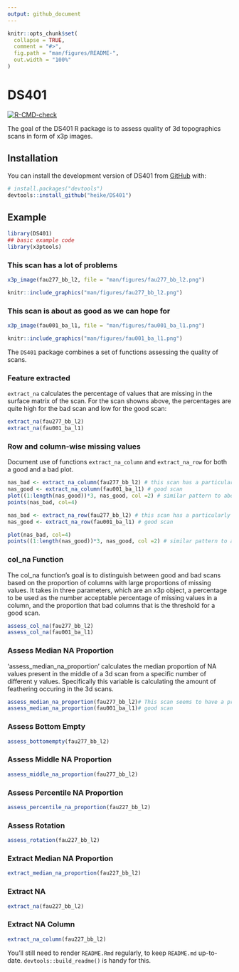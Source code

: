 ```yaml
---
output: github_document
---
```


<!-- README.md is generated from README.Rmd. Please edit that file -->

```r
knitr::opts_chunk$set(
  collapse = TRUE,
  comment = "#>",
  fig.path = "man/figures/README-",
  out.width = "100%"
)
```

# DS401

<!-- badges: start -->
[![R-CMD-check](https://github.com/heike/DS401/workflows/R-CMD-check/badge.svg)](https://github.com/heike/DS401/actions)
<!-- badges: end -->

The goal of the DS401 R package is to assess quality of 3d topographics scans in form of x3p images. 

## Installation

You can install the development version of DS401 from [GitHub](https://github.com/) with:

``` r
# install.packages("devtools")
devtools::install_github("heike/DS401")
```

## Example


```r
library(DS401)
## basic example code
library(x3ptools)
```

### This scan has a lot of problems

```r
x3p_image(fau277_bb_l2, file = "man/figures/fau277_bb_l2.png")
```

```r
knitr::include_graphics("man/figures/fau277_bb_l2.png")
```

### This scan is about as good as we can hope for

```r
x3p_image(fau001_ba_l1, file = "man/figures/fau001_ba_l1.png")
```

```r
knitr::include_graphics("man/figures/fau001_ba_l1.png")
```


The `DS401` package combines a set of functions assessing the quality of scans.

### Feature extracted

`extract_na` calculates the percentage of values that are missing in the surface matrix of the scan. For the scan showns above, the percentages are quite high for the bad scan and low for the good scan:

```r
extract_na(fau277_bb_l2)
extract_na(fau001_ba_l1)
```

### Row and column-wise missing values

Document use of functions `extract_na_column` and `extract_na_row` for both a good and a bad plot. 

```r
nas_bad <- extract_na_column(fau277_bb_l2) # this scan has a particularly high percentage of missing values
nas_good <- extract_na_column(fau001_ba_l1) # good scan
plot((1:length(nas_good))*3, nas_good, col =2) # similar pattern to above, but low values for most of the scan
points(nas_bad, col=4)
```



```r
nas_bad <- extract_na_row(fau277_bb_l2) # this scan has a particularly high percentage of missing values
nas_good <- extract_na_row(fau001_ba_l1) # good scan

plot(nas_bad, col=4)
points((1:length(nas_good))*3, nas_good, col =2) # similar pattern to above, but low values for most of the scan
```




### col_na Function

The col_na function's goal is to distinguish between good and bad scans based on the proportion of columns with large proportions of missing values. It takes in three parameters, which are an x3p object, a percentage to be used as the number acceptable percentage of missing values in a column, and the proportion that bad columns that is the threshold for a good scan.

```r
assess_col_na(fau277_bb_l2)
assess_col_na(fau001_ba_l1)
```

### Assess Median NA Proportion

'assess_median_na_proportion' calculates the median proportion of NA values present in the middle of a 3d scan from a specific number of different y values. Specifically this variable is calculating the amount of feathering occuring in the 3d scans.  
```r
assess_median_na_proportion(fau277_bb_l2)# This scan seems to have a problem with feathering
assess_median_na_proportion(fau001_ba_l1)# good scan
```

### Assess Bottom Empty

```r
assess_bottomempty(fau277_bb_l2)
```

### Assess Middle NA Proportion

```r
assess_middle_na_proportion(fau277_bb_l2)
```

### Assess Percentile NA Proportion

```r
assess_percentile_na_proportion(fau227_bb_l2)
```

### Assess Rotation

```r
assess_rotation(fau227_bb_l2)
```

### Extract Median NA Proportion

```r
extract_median_na_proportion(fau227_bb_l2)
```

### Extract NA

```r
extract_na(fau227_bb_l2)
```

### Extract NA Column

```r
extract_na_column(fau227_bb_l2)
```

You'll still need to render `README.Rmd` regularly, to keep `README.md` up-to-date. `devtools::build_readme()` is handy for this. 
